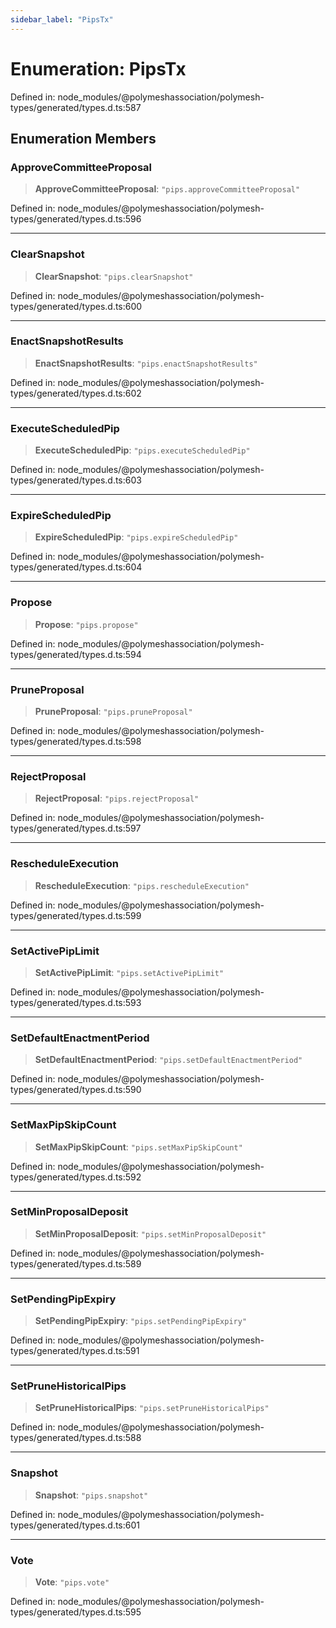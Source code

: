 ```yaml
---
sidebar_label: "PipsTx"
---
```


# Enumeration: PipsTx

Defined in: node\_modules/@polymeshassociation/polymesh-types/generated/types.d.ts:587

## Enumeration Members

### ApproveCommitteeProposal

> **ApproveCommitteeProposal**: `"pips.approveCommitteeProposal"`

Defined in: node\_modules/@polymeshassociation/polymesh-types/generated/types.d.ts:596

***

### ClearSnapshot

> **ClearSnapshot**: `"pips.clearSnapshot"`

Defined in: node\_modules/@polymeshassociation/polymesh-types/generated/types.d.ts:600

***

### EnactSnapshotResults

> **EnactSnapshotResults**: `"pips.enactSnapshotResults"`

Defined in: node\_modules/@polymeshassociation/polymesh-types/generated/types.d.ts:602

***

### ExecuteScheduledPip

> **ExecuteScheduledPip**: `"pips.executeScheduledPip"`

Defined in: node\_modules/@polymeshassociation/polymesh-types/generated/types.d.ts:603

***

### ExpireScheduledPip

> **ExpireScheduledPip**: `"pips.expireScheduledPip"`

Defined in: node\_modules/@polymeshassociation/polymesh-types/generated/types.d.ts:604

***

### Propose

> **Propose**: `"pips.propose"`

Defined in: node\_modules/@polymeshassociation/polymesh-types/generated/types.d.ts:594

***

### PruneProposal

> **PruneProposal**: `"pips.pruneProposal"`

Defined in: node\_modules/@polymeshassociation/polymesh-types/generated/types.d.ts:598

***

### RejectProposal

> **RejectProposal**: `"pips.rejectProposal"`

Defined in: node\_modules/@polymeshassociation/polymesh-types/generated/types.d.ts:597

***

### RescheduleExecution

> **RescheduleExecution**: `"pips.rescheduleExecution"`

Defined in: node\_modules/@polymeshassociation/polymesh-types/generated/types.d.ts:599

***

### SetActivePipLimit

> **SetActivePipLimit**: `"pips.setActivePipLimit"`

Defined in: node\_modules/@polymeshassociation/polymesh-types/generated/types.d.ts:593

***

### SetDefaultEnactmentPeriod

> **SetDefaultEnactmentPeriod**: `"pips.setDefaultEnactmentPeriod"`

Defined in: node\_modules/@polymeshassociation/polymesh-types/generated/types.d.ts:590

***

### SetMaxPipSkipCount

> **SetMaxPipSkipCount**: `"pips.setMaxPipSkipCount"`

Defined in: node\_modules/@polymeshassociation/polymesh-types/generated/types.d.ts:592

***

### SetMinProposalDeposit

> **SetMinProposalDeposit**: `"pips.setMinProposalDeposit"`

Defined in: node\_modules/@polymeshassociation/polymesh-types/generated/types.d.ts:589

***

### SetPendingPipExpiry

> **SetPendingPipExpiry**: `"pips.setPendingPipExpiry"`

Defined in: node\_modules/@polymeshassociation/polymesh-types/generated/types.d.ts:591

***

### SetPruneHistoricalPips

> **SetPruneHistoricalPips**: `"pips.setPruneHistoricalPips"`

Defined in: node\_modules/@polymeshassociation/polymesh-types/generated/types.d.ts:588

***

### Snapshot

> **Snapshot**: `"pips.snapshot"`

Defined in: node\_modules/@polymeshassociation/polymesh-types/generated/types.d.ts:601

***

### Vote

> **Vote**: `"pips.vote"`

Defined in: node\_modules/@polymeshassociation/polymesh-types/generated/types.d.ts:595

